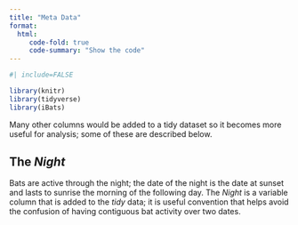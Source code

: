 ```yaml
---
title: "Meta Data"
format: 
  html:
     code-fold: true
     code-summary: "Show the code"
---
```


```r
#| include=FALSE

library(knitr)
library(tidyverse)
library(iBats)


```

Many other columns would be added to a tidy dataset so it becomes more useful for analysis; some of these are described below.

## The _Night_ 

Bats are active through the night; the date of the night is the date at sunset and lasts to sunrise the morning of the following day. The _Night_ is a variable column that is added to the _tidy_ data; it is useful convention that helps avoid the confusion of having contiguous bat activity over two dates.